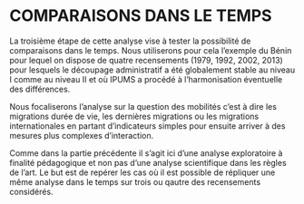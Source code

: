 # COMPARAISONS DANS LE TEMPS {.unnumbered}

La troisième étape de cette analyse vise à tester la possibilité de comparaisons dans le temps. Nous utiliserons pour cela l'exemple du Bénin pour lequel on dispose de quatre recensements (1979, 1992, 2002, 2013) pour lesquels le découpage administratif a été globalement stable au niveau I comme au niveau II et où IPUMS a procédé à l'harmonisation éventuelle des différences.

Nous focaliserons l'analyse sur la question des mobilités c'est à dire les migrations durée de vie, les dernières migrations ou les migrations internationales en partant d'indicateurs simples pour ensuite arriver à des mesures plus complexes d'interaction.

Comme dans la partie précédente il s'agit ici d'une analyse exploratoire à finalité pédagogique et non pas d'une analyse scientifique dans les règles de l'art. Le but est de repérer les cas où il est possible de répliquer une même analyse dans le temps sur trois ou qautre des recensements considérés.
